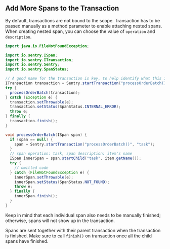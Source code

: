 ## Add More Spans to the Transaction

By default, transactions are not bound to the scope. Transaction has to be passed manually as a method parameter to enable attaching nested spans. When creating nested span, you can choose the value of `operation` and `description`.

```java {tabTitle:Java}
import java.io.FileNotFoundException;

import io.sentry.ISpan;
import io.sentry.ITransaction;
import io.sentry.Sentry;
import io.sentry.SpanStatus;

// A good name for the transaction is key, to help identify what this is about
ITransaction transaction = Sentry.startTransaction("processOrderBatch()", "task");
try {
  processOrderBatch(transaction);
} catch (Exception e) {
  transaction.setThrowable(e);
  transaction.setStatus(SpanStatus.INTERNAL_ERROR);
  throw e;
} finally {
  transaction.finish();
}

void processOrderBatch(ISpan span) {
  if (span == null) {
    span = Sentry.startTransaction("processOrderBatch()", "task");
  }
  // span operation: task, span description: item's name
  ISpan innerSpan = span.startChild("task", item.getName());
  try {
    // omitted code
  } catch (FileNotFoundException e) {
    innerSpan.setThrowable(e);
    innerSpan.setStatus(SpanStatus.NOT_FOUND);
    throw e;
  } finally {
    innerSpan.finish();
  }
}
```

Keep in mind that each individual span also needs to be manually finished; otherwise, spans will not show up in the transaction.

Spans are sent together with their parent transaction when the transaction is finished. Make sure to call `finish()` on transaction once all the child spans have finished.
